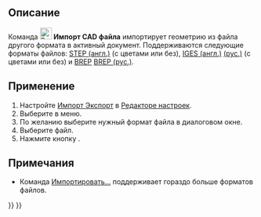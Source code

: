 <languages/>

<div class="mw-translate-fuzzy">
{{Docnav/ru
|[[Part_Defeaturing/ru|Удаление конструктивного элемента]]
|[[Part_Export/ru|Экспорт CAD файла]]
|[[Part_Workbench/ru|Деталь]]
|IconL=Part_Defeaturing.svg
|IconR=Part_Export.svg
|IconC=Workbench_Part.svg
}}
</div>

<div lang="en" dir="ltr" class="mw-content-ltr">
{{VeryImportantMessage|This command is obsolete, it is not available in {{VersionPlus|1.1}}.<br>Use [[Image:Std_Import.svg|24px]] [[Std_Import|Std Import]] instead.}}
</div>

{{GuiCommand/ru
|Name=Part Import‏‎
|Name/ru=Импорт CAD файла‏‎
|MenuLocation=Деталь → Импорт CAD файла...
|Workbenches=[[Part Workbench/ru|Деталь]]
|SeeAlso=[[Std_Import/ru|Импортировать...]], [[Import_Export|Импорт и экспорт]]
}}

<span id="Description"></span>
== Описание == 

<div class="mw-translate-fuzzy">
Команда [[Image:Part_Import.svg|24px]] '''Импорт CAD файла''' импортирует геометрию из файла другого формата в активный документ. Поддерживаются следующие форматы файлов: [http://en.wikipedia.org/wiki/Step_file STEP (англ.)] (с цветами или без), [http://en.wikipedia.org/wiki/IGES IGES (англ.)] [https://ru.wikipedia.org/wiki/IGES (рус.)] (с цветами или без) и [http://en.wikipedia.org/wiki/BREP BREP] [https://ru.wikipedia.org/wiki/Граничное_представление BREP (рус.)].
</div>

<span id="Usage"></span>
== Применение ==

# Настройте [[Import_Export_Preferences/ru|Импорт Экспорт]] в [[Preferences_Editor/ru|Редакторе настроек]].
# Выберите {{MenuCommand|Part → [[Image:Part_Import.svg|16px]] Импорт CAD файла...}} в меню.
# По желанию выберите нужный формат файла в диалоговом окне.
# Выберите файл.
# Нажмите кнопку {{Button|Открыть}}.

<span id="Notes"></span>
== Примечания ==

* Команда [[Std_Import/ru|Импортировать...]] поддерживает гораздо больше форматов файлов.


<div class="mw-translate-fuzzy">
{{Docnav/ru
|[[Part_Defeaturing/ru|Удаление конструктивного элемента]]
|[[Part_Export/ru|Экспорт CAD файла]]
|[[Part_Workbench/ru|Деталь]]
|IconL=Part_Defeaturing.svg
|IconR=Part_Export.svg
|IconC=Workbench_Part.svg
}}
</div>

{{Part_Tools_navi{{#translation:}}}}
{{Userdocnavi{{#translation:}}}}